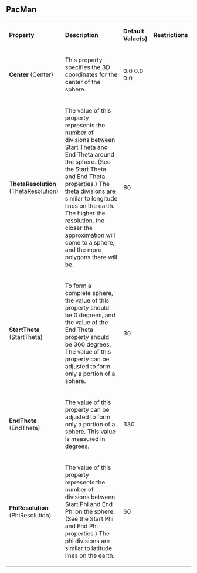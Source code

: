 
==PacMan==



{| class="PropertiesTable" border="1" cellpadding="5"
|-
| '''Property'''
| '''Description'''
| '''Default Value(s)'''
| '''Restrictions'''

|-
|'''Center''' (Center)
|

This property specifies the 3D coordinates for the center of the sphere.

|
0.0 0.0 0.0
|

|-
|'''ThetaResolution''' (ThetaResolution)
|

The value of this property represents the number of divisions between Start Theta and End Theta around the sphere. (See the Start Theta and End Theta properties.) The theta divisions are similar to longitude lines on the earth. The higher the resolution, the closer the approximation will come to a sphere, and the more polygons there will be.

|
60
|

|-
|'''StartTheta''' (StartTheta)
|

To form a complete sphere, the value of this property should be 0 degrees, and the value of the End Theta property should be 360 degrees. The value of this property can be adjusted to form only a portion of a sphere.

|
30
|

|-
|'''EndTheta''' (EndTheta)
|

The value of this property can be adjusted to form only a portion of a sphere. This value is measured in degrees.

|
330
|

|-
|'''PhiResolution''' (PhiResolution)
|

The value of this property represents the number of divisions between Start Phi and End Phi on the sphere. (See the Start Phi and End Phi properties.) The phi divisions are similar to latitude lines on the earth.

|
60
|


|}

